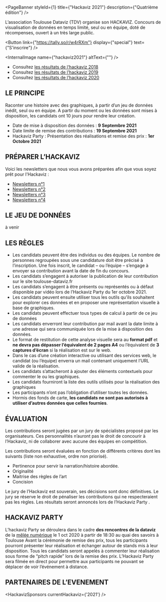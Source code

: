 

<PageBanner 
  styleId={1}
  title={"Hackaviz 2021"}
  description={"Quatrième édition"}
/>

<section id="one">
<div className="inner">

L’association Toulouse Dataviz (TDV) organise son HACKAVIZ. Concours de visualisation de données en temps limité, seul ou en équipe, doté de récompenses, ouvert à un très large public.

<Button
  link={"https://tally.so/r/w4rRXm"}
  display={"special"}
  text={"S'inscrire"}
/>

<InternalImage
  name={"hackaviz2021"}
  altText={""}
/>

- Consultez [les résultats de l‘hackaviz 2018](/hackaviz/2018-results)
- Consultez [les résultats de l’hackaviz 2019](/hackaviz/2019-results)
- Consultez [les résultats de l’hackaviz 2020](/hackaviz/2020-results)

# LE PRINCIPE
Raconter une histoire avec des graphiques, à partir d’un jeu de données inédit, seul ou en équipe.
A partir du moment ou les données sont mises à disposition, les candidats ont 10 jours pour rendre leur création.
- Date de mise à disposition des données : **9 Septembre 2021**
- Date limite de remise des contributions : **19 Septembre 2021**
- Hackaviz Party : Présentation des réalisations et remise des prix : **1er Octobre 2021**

 
# PRÉPARER L’HACKAVIZ

Voici les newsletters que nous vous avons préparées afin que vous soyez prêt pour l'Hackaviz : 

- [Newsletters n°1](https://newsletters.toulouse-dataviz.fr/newsletter--toulouse-dataviz-13--spcial-hackaviz-2021)
- [Newsletters n°2](https://newsletters.toulouse-dataviz.fr/newsletter--toulouse-dataviz-14--spcial-hackaviz-2021)
- [Newsletters n°3](https://newsletters.toulouse-dataviz.fr/newsletter--toulouse-dataviz-15--spcial-hackaviz-2021)
- [Newsletters n°4](https://newsletters.toulouse-dataviz.fr/newsletter--toulouse-dataviz-16--spcial-hackaviz-2021)

# LE JEU DE DONNÉES

à venir

# LES RÈGLES

- Les candidats peuvent être des individus ou des équipes. Le nombre de personnes regroupées sous une candidature doit être précisé à l’inscription. Une fois inscrit, le candidat – ou l’équipe – s’engage à envoyer sa contribution avant la date de fin du concours.
- Les candidats s’engagent à autoriser la publication de leur contribution sur le site toulouse-dataviz.fr
- Les candidats s’engagent à être présents ou représentés ou à défaut disponible par vidéo lors de l’Hackaviz Party du 1er octobre 2021.
- Les candidats peuvent ensuite utiliser tous les outils qu’ils souhaitent pour explorer ces données et en proposer une représentation visuelle à base de graphiques.
- Les candidats peuvent effectuer tous types de calcul à partir de ce jeu de données
- Les candidats enverront leur contribution par mail avant la date limite à une adresse qui sera communiquée lors de la mise à disposition des données.
- Le format de restitution de cette analyse visuelle sera au **format pdf** et **ne devra pas dépasser l’équivalent de 2 pages A4** ou l’équivalent de **3 captures d’écran** si la réalisation est sur le web.
- Dans le cas d’une création interactive ou utilisant des services web, le candidat (ou l’équipe) enverra un mail contenant uniquement l’URL valide de la réalisation.
- Les candidats s’attacheront à ajouter des éléments contextuels pour commenter le ou les graphiques.
- Les candidats fourniront la liste des outils utilisés pour la réalisation des graphiques
- Les participants n’ont pas l’obligation d’utiliser toutes les données.
- Hormis des fonds de carte, **les candidats ne sont pas autorisés à utiliser d’autres données que celles fournies**.

# ÉVALUATION

Les contributions seront jugées par un jury de spécialistes proposé par les organisateurs. Ces personnalités n’auront pas le droit de concourir à l’Hackaviz, ni de collaborer avec aucune des équipes en compétition.

Les contributions seront évaluées en fonction de différents critères dont les suivants (liste non exhaustive, ordre non priorisé).
- Pertinence pour servir la narration/histoire abordée.
- Originalité
- Maitrise des règles de l’art
- Concision

Le jury de l’Hackaviz est souverain, ses décisions sont donc définitives. Le jury se réserve le droit de pénaliser les contributions qui ne respecteraient pas les règles. Les résultats seront annoncés lors de l’Hackaviz Party .

 
# HACKAVIZ PARTY

L’hackaviz Party se déroulera dans le cadre **des rencontres de la dataviz** de la [mêlée numérique](https://www.meleenumerique.com/programme/) le 1 oct 2020 à partir de 18:30 au quai des savoirs à Toulouse
Avant la cérémonie de remise des prix, tous les participants pourront présenter leur réalisation et échanger autour de stands mis à leur disposition.
Tous les candidats seront appelés à commenter leur réalisation sous forme de “pitch rapide” lors de la remise des prix.
L’Hackaviz Party sera filmée en direct pour permettre aux participants ne pouvant se déplacer de voir l’événement à distance.

# PARTENAIRES DE L’EVENEMENT

<HackavizSponsors
  currentHackaviz={'2021'}
/>

</div>
</section>